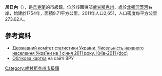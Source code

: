 {{No footnotes|time=2015-09-16T13:18:18+00:00}}
{{coord|48|46|17|N|38|37|12|E|scale:30000|display=title}}

'''尼日內'''（{{lang-uk|Нижнє}}），是[[烏克蘭|烏克蘭]]的市級鎮，位於該國東部[[盧甘斯克州|盧甘斯克州]]，處於[[北頓涅茨河|北頓涅茨河]]右岸，始建於1754年，面積9.71平方公里，2011年人口2,651，人口密度每平方公里273.02人。

==參考資料==
*[https://web.archive.org/web/20121010205321/http://stat6.stat.lviv.ua/PXWEB2007/ukr/publ/2011/chnas.zip Державний комітет статистики України. Чисельність наявного населення України на 1 січня 2011 року, Київ-2011 (doc)]
* [http://w1.c1.rada.gov.ua/pls/z7503/A005?rdat1=22.01.2015&rf7571=43554 Облікова картка] на сайті ВРУ

{{DEFAULTSORT:Нижнє}}
[[Category:盧甘斯克州市級鎮|Category:盧甘斯克州市級鎮]]


{{Luhansk-geo-stub}}